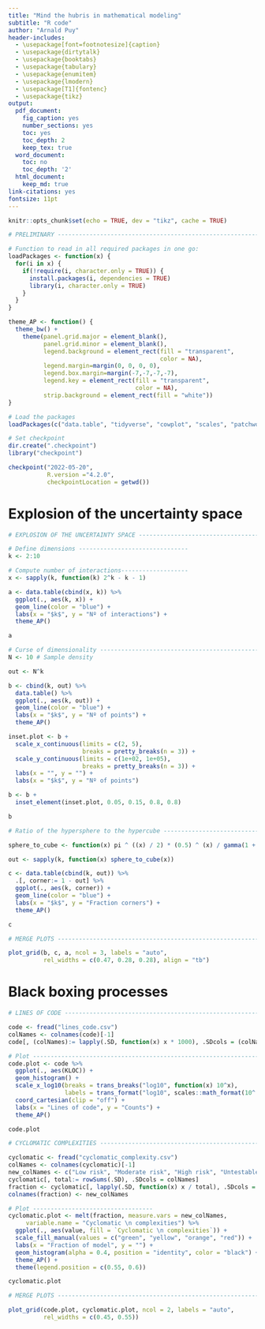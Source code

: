 ```yaml
---
title: "Mind the hubris in mathematical modeling"
subtitle: "R code"
author: "Arnald Puy"
header-includes:
  - \usepackage[font=footnotesize]{caption}
  - \usepackage{dirtytalk}
  - \usepackage{booktabs}
  - \usepackage{tabulary}
  - \usepackage{enumitem}
  - \usepackage{lmodern}
  - \usepackage[T1]{fontenc}
  - \usepackage{tikz}
output:
  pdf_document:
    fig_caption: yes
    number_sections: yes
    toc: yes
    toc_depth: 2
    keep_tex: true
  word_document:
    toc: no
    toc_depth: '2'
  html_document:
    keep_md: true
link-citations: yes
fontsize: 11pt
---
```


```r
knitr::opts_chunk$set(echo = TRUE, dev = "tikz", cache = TRUE)
```

\newpage

```r

# PRELIMINARY ------------------------------------------------------------------

# Function to read in all required packages in one go:
loadPackages <- function(x) {
  for(i in x) {
    if(!require(i, character.only = TRUE)) {
      install.packages(i, dependencies = TRUE)
      library(i, character.only = TRUE)
    }
  }
}

theme_AP <- function() {
  theme_bw() +
    theme(panel.grid.major = element_blank(),
          panel.grid.minor = element_blank(),
          legend.background = element_rect(fill = "transparent",
                                           color = NA),
          legend.margin=margin(0, 0, 0, 0),
          legend.box.margin=margin(-7,-7,-7,-7), 
          legend.key = element_rect(fill = "transparent",
                                    color = NA), 
          strip.background = element_rect(fill = "white"))
}

# Load the packages
loadPackages(c("data.table", "tidyverse", "cowplot", "scales", "patchwork"))

# Set checkpoint
dir.create(".checkpoint")
library("checkpoint")

checkpoint("2022-05-20", 
           R.version ="4.2.0", 
           checkpointLocation = getwd())
```

\newpage

# Explosion of the uncertainty space

```r

# EXPLOSION OF THE UNCERTAINTY SPACE -------------------------------------------

# Define dimensions -------------------------------
k <- 2:10

# Compute number of interactions-------------------
x <- sapply(k, function(k) 2^k - k - 1)

a <- data.table(cbind(x, k)) %>%
  ggplot(., aes(k, x)) +
  geom_line(color = "blue") + 
  labs(x = "$k$", y = "Nº of interactions") +
  theme_AP()

a

# Curse of dimensionality -----------------------------------------------------
N <- 10 # Sample density

out <- N^k 

b <- cbind(k, out) %>%
  data.table() %>%
  ggplot(., aes(k, out)) +
  geom_line(color = "blue") + 
  labs(x = "$k$", y = "Nº of points") +
  theme_AP()

inset.plot <- b + 
  scale_x_continuous(limits = c(2, 5), 
                     breaks = pretty_breaks(n = 3)) + 
  scale_y_continuous(limits = c(1e+02, 1e+05), 
                     breaks = pretty_breaks(n = 3)) + 
  labs(x = "", y = "") + 
  labs(x = "$k$", y = "Nº of points")

b <- b + 
  inset_element(inset.plot, 0.05, 0.15, 0.8, 0.8) 

b

# Ratio of the hypersphere to the hypercube ------------------------------------

sphere_to_cube <- function(x) pi ^ ((x) / 2) * (0.5) ^ (x) / gamma(1 + x / 2)

out <- sapply(k, function(x) sphere_to_cube(x))

c <- data.table(cbind(k, out)) %>%
  .[, corner:= 1 - out] %>%
  ggplot(., aes(k, corner)) +
  geom_line(color = "blue") +
  labs(x = "$k$", y = "Fraction corners") +
  theme_AP()

c
```

```r

# MERGE PLOTS ------------------------------------------------------------------

plot_grid(b, c, a, ncol = 3, labels = "auto", 
          rel_widths = c(0.47, 0.28, 0.28), align = "tb")
```

# Black boxing processes

```r

# LINES OF CODE ----------------------------------------------------------------

code <- fread("lines_code.csv")
colNames <- colnames(code)[-1]
code[, (colNames):= lapply(.SD, function(x) x * 1000), .SDcols = (colNames)]

# Plot -------------------------------------------------------------------------
code.plot <- code %>%
  ggplot(., aes(KLOC)) +
  geom_histogram() +
  scale_x_log10(breaks = trans_breaks("log10", function(x) 10^x),
                labels = trans_format("log10", scales::math_format(10^.x))) + 
  coord_cartesian(clip = "off") +
  labs(x = "Lines of code", y = "Counts") +
  theme_AP()

code.plot
```

```r

# CYCLOMATIC COMPLEXITIES ------------------------------------------------------

cyclomatic <- fread("cyclomatic_complexity.csv")
colNames <- colnames(cyclomatic)[-1]
new_colNames <- c("Low risk", "Moderate risk", "High risk", "Untestable")
cyclomatic[, total:= rowSums(.SD), .SDcols = colNames]
fraction <- cyclomatic[, lapply(.SD, function(x) x / total), .SDcols = colNames]
colnames(fraction) <- new_colNames

# Plot ----------------------------------
cyclomatic.plot <- melt(fraction, measure.vars = new_colNames, 
     variable.name = "Cyclomatic \n complexities") %>%
  ggplot(., aes(value, fill = `Cyclomatic \n complexities`)) +
  scale_fill_manual(values = c("green", "yellow", "orange", "red")) +
  labs(x = "Fraction of model", y = "") +
  geom_histogram(alpha = 0.4, position = "identity", color = "black") +
  theme_AP() + 
  theme(legend.position = c(0.55, 0.6))

cyclomatic.plot
```

```r

# MERGE PLOTS ------------------------------------------------------------------

plot_grid(code.plot, cyclomatic.plot, ncol = 2, labels = "auto", 
          rel_widths = c(0.45, 0.55))
```
